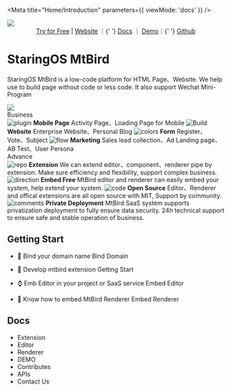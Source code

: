
<Meta title="Home/Introduction" parameters={{ viewMode: 'docs' }} />

<style>
  {`
    .subheading {
      --mediumdark: '#999999';
      font-weight: 900;
      font-size: 13px;
      color: #999;
      letter-spacing: 6px;
      line-height: 24px;
      text-transform: uppercase;
      margin-bottom: 12px;
      margin-top: 40px;
    }

    .link-list {
      display: grid;
      grid-template-columns: 1fr;
      grid-template-rows: 1fr 1fr;
      row-gap: 10px;
    }

    @media (min-width: 620px) {
      .link-list {
        row-gap: 20px;
        column-gap: 20px;
        grid-template-columns: 1fr 1fr;
      }
    }

    @media all and (-ms-high-contrast:none) {
    .link-list {
        display: -ms-grid;
        -ms-grid-columns: 1fr 1fr;
        -ms-grid-rows: 1fr 1fr;
      }
    }

    .link-item {
      display: block;
      padding: 20px 30px 20px 15px;
      border: 1px solid #00000010;
      border-radius: 5px;
      transition: background 150ms ease-out, border 150ms ease-out, transform 150ms ease-out;
      color: #333333;
      display: flex;
      align-items: flex-start;
    }

    .link-item:hover {
      border-color: #1EA7FD50;
      transform: translate3d(0, -3px, 0);
      box-shadow: rgba(0, 0, 0, 0.08) 0 3px 10px 0;
    }

    .link-item:active {
      border-color: #1EA7FD;
      transform: translate3d(0, 0, 0);
    }

    .link-item strong {
      font-weight: 700;
      display: block;
      margin-bottom: 2px;
    }

    .link-item img {
      height: 40px;
      width: 40px;
      margin-right: 15px;
      flex: none;
    }

    .link-item span {
      font-size: 14px;
      line-height: 20px;
    }

    .tip {
      display: inline-block;
      border-radius: 1em;
      font-size: 11px;
      line-height: 12px;
      font-weight: 700;
      background: #E7FDD8;
      color: #66BF3C;
      padding: 4px 12px;
      margin-right: 10px;
      vertical-align: top;
    }

    .tip-wrapper {
      font-size: 13px;
      line-height: 20px;
      margin-top: 40px;
      margin-bottom: 40px;
    }

    .tip-wrapper code {
      font-size: 12px;
      display: inline-block;
    }
  `}
</style>

<img src={LogoBanner} />

<center>
  <a href="https://mtbird.staringos.com">Try for Free</a> | <a href="https://staringos.com">Website</a> ｜{' '}
  <a href="https://docs.staringos.com">Docs</a> ｜ <a href="/story/demos-编辑器--form-page">Demo</a>｜{' '}
  <a href="https://github.com/staringos">Github</a>
</center>

# StaringOS MtBird

StaringOS MtBird is a low-code platform for HTML Page、Website. We help use to build page without code or less code. It also support Wechat Mini-Program

<img src="https://mtbird-cdn.staringos.com/product/movies/example.gif" />

<div className="subheading">Business</div>

<div className="link-list">
  <LinkTo className="link-item" kind="编辑器-页面--page">
    <img src={Plugin} alt="plugin" />
    <span>
      <strong>Mobile Page</strong>
      Activity Page、Loading Page for Mobile
    </span>
  </LinkTo>
  <LinkTo className="link-item" kind="编辑器-页面--page">
    <img src={StackAlt} alt="Build" />
    <span>
      <strong>Website</strong>
      Enterprise Website、Personal Blog
    </span>
  </LinkTo>
  <LinkTo className="link-item" kind="编辑器-表单--page">
    <img src={Colors} alt="colors" />
    <span>
      <strong>Form</strong>
      Register、Vote、Subject
    </span>
  </LinkTo>
  <LinkTo className="link-item" kind="一站式营销-介绍--page">
    <img src={Flow} alt="flow" />
    <span>
      <strong>Marketing</strong>
      Sales lead collection、Ad Landing page、AB Test、User Persona
    </span>
  </LinkTo>
</div>

<div className="subheading">Advance</div>

<div className="link-list">
  <LinkTo className="link-item" kind="拓展-介绍--page">
    <img src={Repo} alt="repo" />
    <span>
      <strong>Extension</strong>
      We can extend editor、component、renderer pipe by extension. Make sure efficiency and flexibility, support complex business.
    </span>
  </LinkTo>
  <LinkTo className="link-item" kind="渲染器-嵌入渲染器--page">
    <img src={Direction} alt="direction" />
    <span>
      <strong>Embed Free</strong>
      MtBird editor and renderer can easily embed your system, help extend your system.
    </span>
  </LinkTo>
  <LinkTo className="link-item" kind="渲染器-嵌入渲染器--page">
    <img src={Code} alt="code" />
    <span>
      <strong>Open Source</strong>
      Editor、Renderer and offical extensions are all open source with MIT, Support by community.
    </span>
  </LinkTo>
  <LinkTo className="link-item" kind="服务-联系我们--page">
    <img src={Comments} alt="comments" />
    <span>
      <strong>Private Deployment</strong>
      MtBird SaaS system supports privatization deployment to fully ensure data security. 24h technical support to ensure safe and stable operation of
      business.
    </span>
  </LinkTo>
</div>

<p></p>

## Getting Start

- 📃 Bind your domain name <LinkTo kind="编辑器-绑定域名--page">Bind Domain</LinkTo>

- 🌟 Develop mtbird extension <LinkTo kind="拓展-快速开始--page">Getting Start</LinkTo>

- ⌚️ Emb Editor in your project or SaaS service <LinkTo kind="编辑器-嵌入编辑器--page">Embed Editor</LinkTo>

- 🌺 Know how to embed MtBird Renderer <LinkTo kind="渲染器-嵌入渲染器--page">Embed Renderer</LinkTo>

## Docs

- <LinkTo kind="拓展-介绍--page">Extension</LinkTo>
- <LinkTo kind="编辑器-介绍--page">Editor</LinkTo>
- <LinkTo kind="渲染器-介绍--page">Renderer</LinkTo>
- <LinkTo kind="demos-编辑器--h-5-页面">DEMO</LinkTo>
- <LinkTo kind="开源贡献-参与开源贡献--page">Contributes</LinkTo>
- <LinkTo kind="apis-数据结构-组件--page">APIs</LinkTo>
- <LinkTo kind="服务-联系我们--page">Contact Us</LinkTo>

<Contact />
